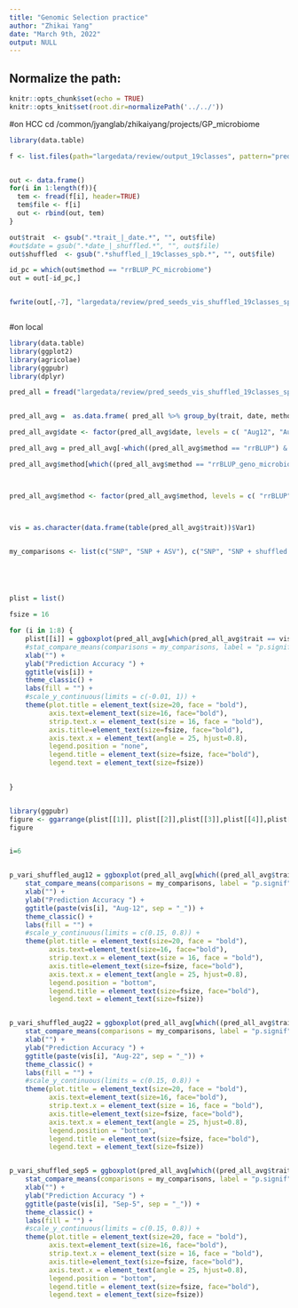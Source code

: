 ```yaml
---
title: "Genomic Selection practice"
author: "Zhikai Yang"
date: "March 9th, 2022"
output: NULL
---
```



## Normalize the path:

```r
knitr::opts_chunk$set(echo = TRUE) 
knitr::opts_knit$set(root.dir=normalizePath('../../')) 
```




#on HCC cd /common/jyanglab/zhikaiyang/projects/GP_microbiome

```r
library(data.table)

f <- list.files(path="largedata/review/output_19classes", pattern="prediction_accuracy_seed.*_19classes_spb", full.names = T)


out <- data.frame()
for(i in 1:length(f)){
  tem <- fread(f[i], header=TRUE)
  tem$file <- f[i]
  out <- rbind(out, tem)
}

out$trait  <- gsub(".*trait_|_date.*", "", out$file)
#out$date = gsub(".*date_|_shuffled.*", "", out$file)
out$shuffled  <- gsub(".*shuffled_|_19classes_spb.*", "", out$file)

id_pc = which(out$method == "rrBLUP_PC_microbiome")
out = out[-id_pc,]


fwrite(out[,-7], "largedata/review/pred_seeds_vis_shuffled_19classes_spb_nlogrel.txt", sep = "\t", quote = F, row.names = F, col.names = T)



```

#on local

```r
library(data.table)
library(ggplot2)
library(agricolae)
library(ggpubr)
library(dplyr)

pred_all = fread("largedata/review/pred_seeds_vis_shuffled_19classes_spb.txt", header = T)


pred_all_avg =  as.data.frame( pred_all %>% group_by(trait, date, method, seed, shuffled) %>% summarise_all(mean))

pred_all_avg$date <- factor(pred_all_avg$date, levels = c( "Aug12", "Aug22", "Sept5"), labels =c( "Aug-12", "Aug-22", "Sep-5"))

pred_all_avg = pred_all_avg[-which((pred_all_avg$method == "rrBLUP") & (pred_all_avg$shuffled == "yes")),]

pred_all_avg$method[which((pred_all_avg$method == "rrBLUP_geno_microbiome") & (pred_all_avg$shuffled == "yes"))] = "rrBLUP_geno_shuffled_microbiome"



pred_all_avg$method <- factor(pred_all_avg$method, levels = c( "rrBLUP", "rrBLUP_geno_microbiome", "rrBLUP_geno_shuffled_microbiome"), labels =c( "SNP", "SNP + ASV", "SNP + shuffled ASV by sample names"))



vis = as.character(data.frame(table(pred_all_avg$trait))$Var1)


my_comparisons <- list(c("SNP", "SNP + ASV"), c("SNP", "SNP + shuffled ASV by sample names"))





plist = list()

fsize = 16

for (i in 1:8) {
    plist[[i]] = ggboxplot(pred_all_avg[which(pred_all_avg$trait == vis[i]),], x = "date", y = "accuracy", color = "method", palette = "jco",add = "jitter") +
    #stat_compare_means(comparisons = my_comparisons, label = "p.signif", method = "t.test", aes(group = method), paired = F)+
    xlab("") +
    ylab("Prediction Accuracy ") +
    ggtitle(vis[i]) +
    theme_classic() +
    labs(fill = "") +
    #scale_y_continuous(limits = c(-0.01, 1)) +
    theme(plot.title = element_text(size=20, face = "bold"), 
          axis.text=element_text(size=16, face="bold"),
          strip.text.x = element_text(size = 16, face = "bold"),
          axis.title=element_text(size=fsize, face="bold"),
          axis.text.x = element_text(angle = 25, hjust=0.8),
          legend.position = "none", 
          legend.title = element_text(size=fsize, face="bold"),
          legend.text = element_text(size=fsize))

    
}


library(ggpubr)
figure <- ggarrange(plist[[1]], plist[[2]],plist[[3]],plist[[4]],plist[[5]],plist[[6]],plist[[7]],plist[[8]], ncol = 2, nrow = 4)
figure


i=6


p_vari_shuffled_aug12 = ggboxplot(pred_all_avg[which((pred_all_avg$trait == vis[i]) & (pred_all_avg$date == "Aug-12")),], x = "method", y = "accuracy", color = "method", palette = "jco",add = "jitter") +
    stat_compare_means(comparisons = my_comparisons, label = "p.signif", method = "t.test", aes(group = method), paired = F)+
    xlab("") +
    ylab("Prediction Accuracy ") +
    ggtitle(paste(vis[i], "Aug-12", sep = "_")) +
    theme_classic() +
    labs(fill = "") +
    #scale_y_continuous(limits = c(0.15, 0.8)) +
    theme(plot.title = element_text(size=20, face = "bold"), 
          axis.text=element_text(size=16, face="bold"),
          strip.text.x = element_text(size = 16, face = "bold"),
          axis.title=element_text(size=fsize, face="bold"),
          axis.text.x = element_text(angle = 25, hjust=0.8),
          legend.position = "bottom", 
          legend.title = element_text(size=fsize, face="bold"),
          legend.text = element_text(size=fsize))


p_vari_shuffled_aug22 = ggboxplot(pred_all_avg[which((pred_all_avg$trait == vis[i]) & (pred_all_avg$date == "Aug-22")),], x = "method", y = "accuracy", color = "method", palette = "jco",add = "jitter") +
    stat_compare_means(comparisons = my_comparisons, label = "p.signif", method = "t.test", aes(group = method), paired = F)+
    xlab("") +
    ylab("Prediction Accuracy ") +
    ggtitle(paste(vis[i], "Aug-22", sep = "_")) +
    theme_classic() +
    labs(fill = "") +
    #scale_y_continuous(limits = c(0.15, 0.8)) +
    theme(plot.title = element_text(size=20, face = "bold"), 
          axis.text=element_text(size=16, face="bold"),
          strip.text.x = element_text(size = 16, face = "bold"),
          axis.title=element_text(size=fsize, face="bold"),
          axis.text.x = element_text(angle = 25, hjust=0.8),
          legend.position = "bottom", 
          legend.title = element_text(size=fsize, face="bold"),
          legend.text = element_text(size=fsize))


p_vari_shuffled_sep5 = ggboxplot(pred_all_avg[which((pred_all_avg$trait == vis[i]) & (pred_all_avg$date == "Sep-5")),], x = "method", y = "accuracy", color = "method", palette = "jco",add = "jitter") +
    stat_compare_means(comparisons = my_comparisons, label = "p.signif", method = "t.test", aes(group = method), paired = F)+
    xlab("") +
    ylab("Prediction Accuracy ") +
    ggtitle(paste(vis[i], "Sep-5", sep = "_")) +
    theme_classic() +
    labs(fill = "") +
    #scale_y_continuous(limits = c(0.15, 0.8)) +
    theme(plot.title = element_text(size=20, face = "bold"), 
          axis.text=element_text(size=16, face="bold"),
          strip.text.x = element_text(size = 16, face = "bold"),
          axis.title=element_text(size=fsize, face="bold"),
          axis.text.x = element_text(angle = 25, hjust=0.8),
          legend.position = "bottom", 
          legend.title = element_text(size=fsize, face="bold"),
          legend.text = element_text(size=fsize))



```




